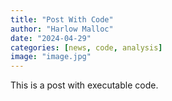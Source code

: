```yaml
---
title: "Post With Code"
author: "Harlow Malloc"
date: "2024-04-29"
categories: [news, code, analysis]
image: "image.jpg"
---
```


This is a post with executable code.
